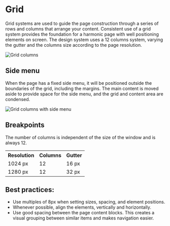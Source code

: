 # Grid

Grid systems are used to guide the page construction through a series of rows and columns that arrange your content. Consistent use of a grid system provides the foundation for a harmonic page with well positioning elements on screen. The design system uses a 12 columns system, varying the gutter and the columns size according to the page resolution.

![Grid columns](/static/image/grid-columns.png)

## Side menu

When the page has a fixed side menu, it will be positioned outside the boundaries of the grid, including the margins. The main content is moved aside to provide space for the side menu, and the grid and content area are condensed.

![Grid columns with side menu](/static/image/grid-sidemenu.png)

## Breakpoints

The number of columns is independent of the size of the window and is always 12.

<table>
  <th>Resolution</th>
  <th>Columns</th>
  <th>Gutter</th>
  <tr>
    <td>1024 px</td>
    <td>12</td>
    <td>16 px</td>
  </tr>
  <tr>
    <td>1280 px</td>
    <td>12</td>
    <td>32 px</td>
  </tr>
</table>

## Best practices:

- Use multiples of 8px when setting sizes, spacing, and element positions.
- Whenever possible, align the elements, vertically and horizontally.
- Use good spacing between the page content blocks. This creates a visual grouping between similar items and makes navigation easier.
